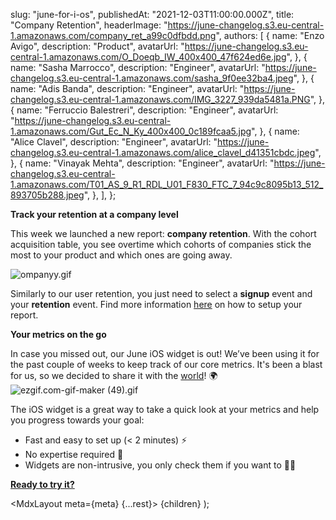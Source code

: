 
  slug: "june-for-i-os",
  publishedAt: "2021-12-03T11:00:00.000Z",
  title: "Company Retention",
  headerImage:
    "https://june-changelog.s3.eu-central-1.amazonaws.com/company_ret_a99c0dfbdd.png",
  authors: [
    {
      name: "Enzo Avigo",
      description: "Product",
      avatarUrl:
        "https://june-changelog.s3.eu-central-1.amazonaws.com/O_Doeqb_IW_400x400_47f624ed6e.jpg",
    },
    {
      name: "Sasha Marrocco",
      description: "Engineer",
      avatarUrl:
        "https://june-changelog.s3.eu-central-1.amazonaws.com/sasha_9f0ee32ba4.jpeg",
    },
    {
      name: "Adis Banda",
      description: "Engineer",
      avatarUrl:
        "https://june-changelog.s3.eu-central-1.amazonaws.com/IMG_3227_939da5481a.PNG",
    },
    {
      name: "Ferruccio Balestreri",
      description: "Engineer",
      avatarUrl:
        "https://june-changelog.s3.eu-central-1.amazonaws.com/Gut_Ec_N_Ky_400x400_0c189fcaa5.jpg",
    },
    {
      name: "Alice Clavel",
      description: "Engineer",
      avatarUrl:
        "https://june-changelog.s3.eu-central-1.amazonaws.com/alice_clavel_d41351cbdc.jpeg",
    },
    {
      name: "Vinayak Mehta",
      description: "Engineer",
      avatarUrl:
        "https://june-changelog.s3.eu-central-1.amazonaws.com/T01_AS_9_R1_RDL_U01_F830_FTC_7_94c9c8095b13_512_893705b288.jpeg",
    },
  ],
};

**Track your retention at a company level**

This week we launched a new report: **company retention**.
With the cohort acquisition table, you see overtime which cohorts of companies stick the most to your product and which ones are going away.

![ompanyy.gif](https://june-changelog.s3.eu-central-1.amazonaws.com/ompanyy_f4c21d2d75.gif)

Similarly to our user retention, you just need to select a **signup** event and your **retention** event. Find more information [here](https://intercom.help/junedotso/en/articles/4747062-how-to-set-up-the-retention-template) on how to setup your report.

**Your metrics on the go**

In case you missed out, our June iOS widget is out! We’ve been using it for the past couple of weeks to keep track of our core metrics.
It's been a blast for us, so we decided to share it with the [world](https://www.producthunt.com/posts/june-for-ios)! 🌍
![ezgif.com-gif-maker (49).gif](https://june-changelog.s3.eu-central-1.amazonaws.com/ezgif_com_gif_maker_49_324f36d625.gif)

The iOS widget is a great way to take a quick look at your metrics and help you progress towards your goal:

- Fast and easy to set up (< 2 minutes) ⚡
- No expertise required 👶
- Widgets are non-intrusive, you only check them if you want to 🕵️‍♀️

**[Ready to try it?](https://widgets.june.so/)**

  <MdxLayout meta={meta} {...rest}>
    {children}
  </MdxLayout>
);

